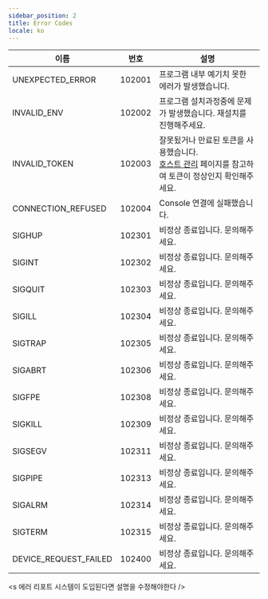 ```yaml
---
sidebar_position: 2
title: Error Codes
locale: ko
---
```


| 이름                  | 번호   | 설명                                                                                                                                      |
| --------------------- | ------ | ----------------------------------------------------------------------------------------------------------------------------------------- |
| UNEXPECTED_ERROR      | 102001 | 프로그램 내부 예기치 못한 에러가 발생했습니다.                                                                                            |
| INVALID_ENV           | 102002 | 프로그램 설치과정중에 문제가 발생했습니다. 재설치를 진행해주세요.                                                                         |
| INVALID_TOKEN         | 102003 | 잘못됬거나 만료된 토큰을 사용했습니다. <br/> [호스트 관리](/management/organization/host) 페이지를 참고하여 토큰이 정상인지 확인해주세요. |
| CONNECTION_REFUSED    | 102004 | Console 연결에 실패했습니다.                                                                                                              |
| SIGHUP                | 102301 | 비정상 종료입니다. 문의해주세요.                                                                                                          |
| SIGINT                | 102302 | 비정상 종료입니다. 문의해주세요.                                                                                                          |
| SIGQUIT               | 102303 | 비정상 종료입니다. 문의해주세요.                                                                                                          |
| SIGILL                | 102304 | 비정상 종료입니다. 문의해주세요.                                                                                                          |
| SIGTRAP               | 102305 | 비정상 종료입니다. 문의해주세요.                                                                                                          |
| SIGABRT               | 102306 | 비정상 종료입니다. 문의해주세요.                                                                                                          |
| SIGFPE                | 102308 | 비정상 종료입니다. 문의해주세요.                                                                                                          |
| SIGKILL               | 102309 | 비정상 종료입니다. 문의해주세요.                                                                                                          |
| SIGSEGV               | 102311 | 비정상 종료입니다. 문의해주세요.                                                                                                          |
| SIGPIPE               | 102313 | 비정상 종료입니다. 문의해주세요.                                                                                                          |
| SIGALRM               | 102314 | 비정상 종료입니다. 문의해주세요.                                                                                                          |
| SIGTERM               | 102315 | 비정상 종료입니다. 문의해주세요.                                                                                                          |
| DEVICE_REQUEST_FAILED | 102400 | 비정상 종료입니다. 문의해주세요.                                                                                                          |

<s 에러 리포트 시스템이 도입된다면 설명을 수정해야한다 />
